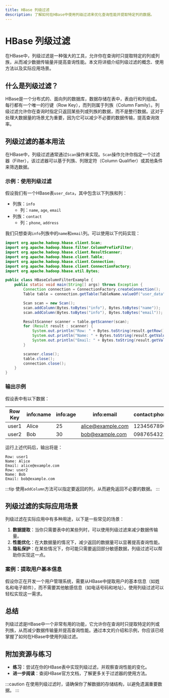 ```yaml
---
title: HBase 列级过滤
description: 了解如何在HBase中使用列级过滤来优化查询性能并提取特定列的数据。
---
```


# HBase 列级过滤

在HBase中，列级过滤是一种强大的工具，允许你在查询时只提取特定的列或列族，从而减少数据传输量并提高查询性能。本文将详细介绍列级过滤的概念、使用方法以及实际应用场景。

## 什么是列级过滤？

HBase是一个分布式的、面向列的数据库，数据存储在表中，表由行和列组成。每行都有一个唯一的行键（Row Key），而列则属于列族（Column Family）。列级过滤允许你在查询时指定只返回某些列或列族的数据，而不是整行数据。这对于处理大数据量的场景尤为重要，因为它可以减少不必要的数据传输，提高查询效率。

## 列级过滤的基本用法

在HBase中，列级过滤通常通过`Scan`操作来实现。`Scan`操作允许你指定一个过滤器（Filter），该过滤器可以基于列族、列限定符（Column Qualifier）或其他条件来筛选数据。

### 示例：使用列级过滤

假设我们有一个HBase表`user_data`，其中包含以下列族和列：

- 列族：`info`
  - 列：`name`, `age`, `email`
- 列族：`contact`
  - 列：`phone`, `address`

我们只想查询`info`列族中的`name`和`email`列。可以使用以下代码实现：

```java
import org.apache.hadoop.hbase.client.Scan;
import org.apache.hadoop.hbase.filter.ColumnPrefixFilter;
import org.apache.hadoop.hbase.client.ResultScanner;
import org.apache.hadoop.hbase.client.Table;
import org.apache.hadoop.hbase.client.Connection;
import org.apache.hadoop.hbase.client.ConnectionFactory;
import org.apache.hadoop.hbase.util.Bytes;

public class HBaseColumnFilterExample {
    public static void main(String[] args) throws Exception {
        Connection connection = ConnectionFactory.createConnection();
        Table table = connection.getTable(TableName.valueOf("user_data"));

        Scan scan = new Scan();
        scan.addColumn(Bytes.toBytes("info"), Bytes.toBytes("name"));
        scan.addColumn(Bytes.toBytes("info"), Bytes.toBytes("email"));

        ResultScanner scanner = table.getScanner(scan);
        for (Result result : scanner) {
            System.out.println("Row: " + Bytes.toString(result.getRow()));
            System.out.println("Name: " + Bytes.toString(result.getValue(Bytes.toBytes("info"), Bytes.toBytes("name"))));
            System.out.println("Email: " + Bytes.toString(result.getValue(Bytes.toBytes("info"), Bytes.toBytes("email"))));
        }

        scanner.close();
        table.close();
        connection.close();
    }
}
```

### 输出示例

假设表中有以下数据：

| Row Key | info:name | info:age | info:email | contact:phone | contact:address |
|---------|-----------|----------|------------|---------------|-----------------|
| user1   | Alice     | 25       | alice@example.com | 1234567890    | 123 Main St     |
| user2   | Bob       | 30       | bob@example.com   | 0987654321    | 456 Elm St      |

运行上述代码后，输出将是：

```
Row: user1
Name: Alice
Email: alice@example.com
Row: user2
Name: Bob
Email: bob@example.com
```

:::tip
使用`addColumn`方法可以指定要返回的列，从而避免返回不必要的数据。
:::

## 列级过滤的实际应用场景

列级过滤在实际应用中有多种用途，以下是一些常见的场景：

1. **数据提取**：当你只需要表中的某些列时，可以使用列级过滤来减少数据传输量。
2. **性能优化**：在大数据量的情况下，减少返回的数据量可以显著提高查询性能。
3. **隐私保护**：在某些情况下，你可能只需要返回部分敏感数据，列级过滤可以帮助你实现这一点。

### 案例：提取用户基本信息

假设你正在开发一个用户管理系统，需要从HBase中提取用户的基本信息（如姓名和电子邮件），而不需要其他敏感信息（如电话号码和地址）。使用列级过滤可以轻松实现这一需求。

## 总结

列级过滤是HBase中一个非常有用的功能，它允许你在查询时只提取特定的列或列族，从而减少数据传输量并提高查询性能。通过本文的介绍和示例，你应该已经掌握了如何在HBase中使用列级过滤。

## 附加资源与练习

- **练习**：尝试在你的HBase表中实现列级过滤，并观察查询性能的变化。
- **进一步阅读**：查阅HBase官方文档，了解更多关于过滤器的使用方法。

:::caution
在使用列级过滤时，请确保你了解数据的存储结构，以避免遗漏重要数据。
:::